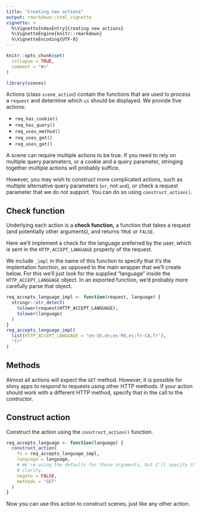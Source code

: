 ```yaml
---
title: "Creating new actions"
output: rmarkdown::html_vignette
vignette: >
  %\VignetteIndexEntry{Creating new actions}
  %\VignetteEngine{knitr::rmarkdown}
  %\VignetteEncoding{UTF-8}
---
```


```r
knitr::opts_chunk$set(
  collapse = TRUE,
  comment = "#>"
)
```

```r
library(scenes)
```

Actions (class `scene_action`) contain the functions that are used to process a `request` and determine which `ui` should be displayed.
We provide five actions:

- `req_has_cookie()`
- `req_has_query()`
- `req_uses_method()`
- `req_uses_get()`
- `req_uses_get()`

A scene can require multiple actions to be true.
If you need to rely on multiple query parameters, or a cookie and a query parameter, stringing together multiple actions will probably suffice.

However, you may wish to construct more complicated actions, such as multiple alternative query parameters (`or`, not `and`), or check a request parameter that we do not support.
You can do so using `construct_action()`.

## Check function

Underlying each action is a **check function,** a function that takes a request (and potentially other arguments), and returns `TRUE` or `FALSE`.

Here we'll implement a check for the language preferred by the user, which is sent in the `HTTP_ACCEPT_LANGUAGE` property of the request.

We include `_impl` in the name of this function to specify that it's the implentation function, as opposed to the main wrapper that we'll create below.
For this we'll just look for the supplied "language" inside the `HTTP_ACCEPT_LANGUAGE` object.
In an exported function, we'd probably more carefully parse that object.

```r
req_accepts_language_impl <- function(request, language) {
  stringr::str_detect(
    tolower(request$HTTP_ACCEPT_LANGUAGE), 
    tolower(language)
  )
}
req_accepts_language_impl(
  list(HTTP_ACCEPT_LANGUAGE = "en-US,en;es-MX,es;fr-CA,fr"), 
  "fr"
)
```

## Methods

Almost all actions will expect the `GET` method.
However, it is possible for shiny apps to respond to requests using other HTTP methods.
If your action should work with a different HTTP method, specify that in the call to the contructor.

## Construct action

Construct the action using the `construct_action()` function.

```r
req_accepts_language <- function(language) {
  construct_action(
    fn = req_accepts_language_impl,
    language = language,
    # We're using the defaults for these arguments, but I'll specify them for
    # clarity.
    negate = FALSE,
    methods = "GET"
  )
}
```

Now you can use this action to construct scenes, just like any other action.
